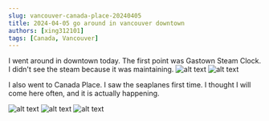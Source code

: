 ```yaml
---
slug: vancouver-canada-place-20240405
title: 2024-04-05 go around in vancouver downtown
authors: [xing312101]
tags: [Canada, Vancouver]
---
```


I went around in downtown today. The first point was Gastown Steam Clock. I didn't see the steam because it was maintaining.
![alt text](/img/2024/20240405_clock2.jpeg "20240405_clock2")
![alt text](/img/2024/20240405_clock.jpeg "20240405_clock")

I also went to Canada Place. I saw the seaplanes first time. I thought I will come here often, and it is actually happening.

![alt text](/img/2024/20240405_canada_place.jpeg "20240405_canada_place")
![alt text](/img/2024/20240405_canada_place2.jpeg "20240405_canada_place2")
![alt text](/img/2024/20240405_canada_place3.jpeg "20240405_canada_place3")
